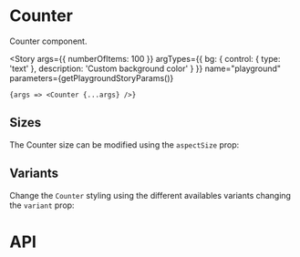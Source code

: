 
<Meta title="Components/Counter" component={Counter} />

# Counter

Counter component.

<Story
	args={{ numberOfItems: 100 }}
	argTypes={{
		bg: { control: { type: 'text' }, description: 'Custom background color' }
	}}
	name="playground"
	parameters={getPlaygroundStoryParams()}
>
	{args => <Counter {...args} />}
</Story>

## Sizes

The Counter size can be modified using the `aspectSize` prop:

<Canvas>
	<Story name="s simple" parameters={getFixedStoryParams()}>
		<Counter aspectSize="s" numberOfItems={2} />
	</Story>
	<Story name="s double number" parameters={getFixedStoryParams()}>
		<Counter aspectSize="s" numberOfItems={36} />
	</Story>
	<Story name="s over 1000" parameters={getFixedStoryParams()}>
		<Counter aspectSize="s" numberOfItems={1234} />
	</Story>
	<Story name="m simple" parameters={getFixedStoryParams()}>
		<Counter aspectSize="m" numberOfItems={2} />
	</Story>
	<Story name="m double number" parameters={getFixedStoryParams()}>
		<Counter aspectSize="m" numberOfItems={36} />
	</Story>
	<Story name="m over 1000" parameters={getFixedStoryParams()}>
		<Counter aspectSize="m" numberOfItems={1234} />
	</Story>
</Canvas>

## Variants

Change the `Counter` styling using the different availables variants changing the `variant` prop:

<Canvas>
	<Story name="grey" parameters={getFixedStoryParams()}>
		<Counter variant="grey" numberOfItems={50} />
	</Story>
	<Story name="red" parameters={getFixedStoryParams()}>
		<Counter variant="red" numberOfItems={50} />
	</Story>
	<Story name="blue" parameters={getFixedStoryParams()}>
		<Counter variant="blue" numberOfItems={50} />
	</Story>
	<Story name="green" parameters={getFixedStoryParams()}>
		<Counter variant="green" numberOfItems={50} />
	</Story>
	<Story name="yellow" parameters={getFixedStoryParams()}>
		<Counter variant="yellow" numberOfItems={50} />
	</Story>
</Canvas>

# API

<ArgsTable of={Counter} />
